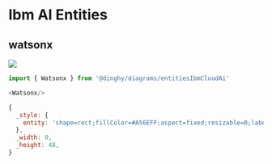 
# Ibm AI Entities


## watsonx

<Tabs>
  <TabItem value="Preview">

![](./watsonx.png#drawio)

  </TabItem>
  <TabItem value="Usage">
    
```js
import { Watsonx } from '@dinghy/diagrams/entitiesIbmCloudAi'

<Watsonx/>
```

  </TabItem>
  <TabItem value="Definition">
    
```js
{
  _style: {
    entity: 'shape=rect;fillColor=#A56EFF;aspect=fixed;resizable=0;labelPosition=center;verticalLabelPosition=bottom;align=center;verticalAlign=top;strokeColor=none;fontSize=14;',
  },
  _width: 0,
  _height: 48,
}
```

  </TabItem>
</Tabs>

